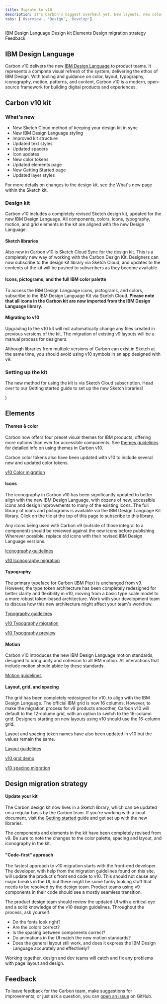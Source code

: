 ```yaml
---
title: Migrate to v10
description: It's Carbon's biggest overhaul yet. New layouts, new colors, new guidelines, and a whole new website. Here's everything you need to migrate from v9.
tabs: ['Overview', 'Design', 'Develop']
---
```


<AnchorLinks>

<AnchorLink>IBM Design Language</AnchorLink>
<AnchorLink>Design kit</AnchorLink>
<AnchorLink>Elements</AnchorLink>
<AnchorLink>Design migration strategy</AnchorLink>
<AnchorLink>Feedback</AnchorLink>

</AnchorLinks>

## IBM Design Language

Carbon v10 delivers the new <a href="https://www.ibm.com/design/language/" target="_blank">IBM Design Language</a> to product teams. It represents a complete visual refresh of the system, delivering the ethos of IBM Design. With tooling and guidance on color, layout, typography, iconography, motion, patterns, and content, Carbon v10 is a modern, open-source framework for building digital products and experiences.

## Carbon v10 kit

### What's new

- New Sketch Cloud method of keeping your design kit in sync
- New IBM Design Language styling
- Improved kit structure
- Updated text styles
- Updated spacers
- Icon updates
- New color tokens
- Updated elements page
- New Getting Started page
- Updated layer styles

For more details on changes to the design kit, see the What's new page within the Sketch kit.

### Design kit

Carbon v10 includes a completely revised Sketch design kit, updated for the new IBM Design Language. All components, colors, icons, typography, motion, and grid elements in the kit are aligned with the new Design Language.

#### Sketch libraries

Also new in Carbon v10 is Sketch Cloud Sync for the design kit. This is a completely new way of working with the Carbon Design Kit. Designers can now subscribe to the design kit library via Sketch Cloud, and updates to the contents of the kit will be pushed to subscribers as they become available.

#### Icons, pictograms, and the full IBM color palette

To access the IBM Design Language icons, pictograms, and colors, subscribe to the IBM Design Language Kit via Sketch Cloud. **Please note that all icons in the Carbon kit are now imported from the IBM Design Language library**.

#### Migrating to v10

Upgrading to the v10 kit will not automatically change any files created in previous versions of the kit. The migration of existing v9 layouts will be a manual process for designers.

Although libraries from multiple versions of Carbon can exist in Sketch at the same time, you should avoid using v10 symbols in an app designed with v9.

### Setting up the kit

The new method for using the kit is via Sketch Cloud subscription. Head over to our Getting started guide to set up the new Sketch libraries!

<Row>
<Column colLg={4} colMd={4} noGutterSm>
<ResourceCard
    subTitle="Getting started"
    href="/get-started/design"
    >

<MdxIcon name="codesandbox" />)

  </ResourceCard>
</Column>
</Row>

## Elements

#### Themes & color

Carbon now offers four preset visual themes for IBM products, offering more options than ever for accessible components. See [themes guidelines](/guidelines/themes) for detailed info on using themes in Carbon v10.

Carbon color tokens also have been updated with v10 to include several new and updated color tokens.

[v10 Color migration](https://github.com/carbon-design-system/carbon/blob/master/docs/migration/10.x-color.md)

#### Icons

The iconography in Carbon v10 has been significantly updated to better align with the new IBM Design Language, with dozens of new, accessible icons and design improvements to many of the existing icons. The full library of icons and pictograms is available via the IBM Design Language Kit library. Click on the tile at the top of this page to subscribe to this library.

Any icons being used with Carbon v9 (outside of those integral to a component) should be reviewed against the new icons before publishing. Wherever possible, replace old icons with their revised IBM Design Language versions.

[Iconography guidelines](/guidelines/iconography/library)

[v10 Iconography migration](https://github.com/carbon-design-system/carbon/blob/master/docs/migration/10.x-icons.md)

#### Typography

The primary typeface for Carbon (IBM Plex) is unchanged from v9. However, the type token architecture has been completely redesigned for better clarity and flexibility in v10, moving from a basic type scale model to a more robust token-based architecture. Work with your development team to discuss how this new architecture might affect your team's workflow.

[Typography guidelines](/guidelines/typography/overview)

[v10 Typography migration](https://github.com/carbon-design-system/carbon/blob/master/docs/migration/10.x-type.md)

[v10 Typography preview](https://carbon-elements.netlify.com/type/examples/preview/)

#### Motion

Carbon v10 introduces the new IBM Design Language motion standards, designed to bring unity and cohesion to all IBM motion. All interactions that include motion should abide by these standards.

[Motion guidelines](/guidelines/motion/basics)

#### Layout, grid, and spacing

The grid has been completely redesigned for v10, to align with the IBM Design Language. The official IBM grid is now 16 columns. However, to make the migration process for v9 products smoother, Carbon v10 will default to the 12-column grid, with an option to switch to the 16-column grid. Designers starting on new layouts using v10 should use the 16-column grid.

Layout and spacing token names have also been updated in v10 but the values remain the same.

[Layout guidelines](/guidelines/layout)

[v10 grid demo](https://carbon-elements.netlify.com/grid/examples/preview/)

[v10 spacing migration](https://github.com/carbon-design-system/carbon/blob/master/docs/migration/10.x-layout.md#migrating)

## Design migration strategy

#### Update your kit

The Carbon design kit now lives in a Sketch library, which can be updated on a regular basis by the Carbon team. If you're working with a local document, visit the [Getting started](/get-started/design) guide and get set up with the new libraries.

The components and elements in the kit have been completely revised from v9. Be sure to note the changes to the color palette, spacing and layout, and iconography in the kit.

#### "Code-first" approach

The fastest approach to v10 migration starts with the front-end developer. The developer, with help from the migration guidelines found on this site, will update the product's front end code to v10. This should not cause any major breaks in the UI, but there might be some funky looking stuff that needs to be resolved by the design team. Product teams using v9 components in their code should see a mostly seamless transition.

The product design team should review the updated UI with a critical eye and a solid knowledge of the v10 design guidelines. Throughout the process, ask yourself:

- Do the fonts look right?
- Are the colors correct?
- Is the spacing between components correct?
- Do animations in the UI match the new motion standards?
- Does the general layout still work, and does it express the IBM Design Language accurately and effectively?

Working together, design and dev teams will catch and fix any problems with page layout and design.

## Feedback

To leave feedback for the Carbon team, make suggestions for improvements, or just ask a question, you can [open an issue](https://github.com/carbon-design-system/carbon/issues/new?template=feedback.md&labels=feedback&title=User+feedback+for+Migration+Designers+page) on GitHub.
